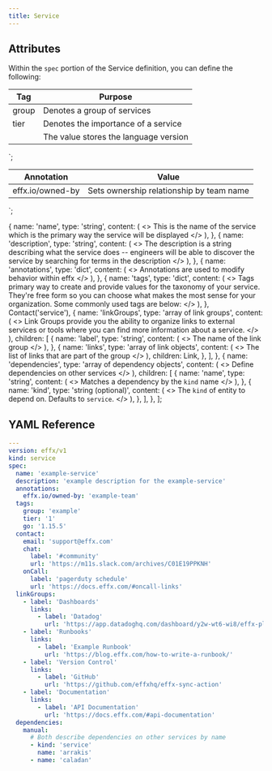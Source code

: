 ```yaml
---
title: Service
---
```



## Attributes

Within the `spec` portion of the Service definition, you can define the following:

| Tag | Purpose|
| ---------------- | -------- |
| group   | Denotes a group of services |
| tier   | Denotes the importance of a service |
| <language>   | The value stores the language version |
`;

| Annotation | Value|
| --- | --- |
| effx.io/owned-by | Sets ownership relationship by team name |
`;

  {
    name: 'name',
    type: 'string',
    content: (
      <>
        <Markdown>
          This is the name of the service which is the primary way the service
          will be displayed
        </Markdown>
      </>
    ),
  },
  {
    name: 'description',
    type: 'string',
    content: (
      <>
        <Markdown>
          The description is a string describing what the service does --
          engineers will be able to discover the service by searching for terms
          in the description
        </Markdown>
      </>
    ),
  },
  {
    name: 'annotations',
    type: 'dict',
    content: (
      <>
        <Markdown>Annotations are used to modify behavior within effx</Markdown>
        <Markdown plugins={[gfm]} source={commonAnnotations} />
      </>
    ),
  },
  {
    name: 'tags',
    type: 'dict',
    content: (
      <>
        <Markdown>
          Tags primary way to create and provide values for the taxonomy of your
          service. They're free form so you can choose what makes the most sense
          for your organization. Some commonly used tags are below:
        </Markdown>
        <Markdown plugins={[gfm]} source={commonTags} />
      </>
    ),
  },
  Contact('service'),
  {
    name: 'linkGroups',
    type: 'array of link groups',
    content: (
      <>
        <Markdown>
          Link Groups provide you the ability to organize links to external
          services or tools where you can find more information about a service.
        </Markdown>
      </>
    ),
    children: [
      {
        name: 'label',
        type: 'string',
        content: (
          <>
            <Markdown>The name of the link group</Markdown>
          </>
        ),
      },
      {
        name: 'links',
        type: 'array of link objects',
        content: (
          <>
            <Markdown>The list of links that are part of the group</Markdown>
          </>
        ),
        children: Link,
      },
    ],
  },
  {
    name: 'dependencies',
    type: 'array of dependency objects',
    content: (
      <>
        <Markdown>Define dependencies on other services</Markdown>
      </>
    ),
    children: [
      {
        name: 'name',
        type: 'string',
        content: (
          <>
            <Markdown>Matches a dependency by the `kind` name</Markdown>
          </>
        ),
      },
      {
        name: 'kind',
        type: 'string (optional)',
        content: (
          <>
            <Markdown>
              The `kind` of entity to depend on. Defaults to `service`.
            </Markdown>
          </>
        ),
      },
    ],
  },
];

<ModelAttributeGroup attributes={attributes} />

## YAML Reference

```yml
---
version: effx/v1
kind: service
spec:
  name: 'example-service'
  description: 'example description for the example-service'
  annotations:
    effx.io/owned-by: 'example-team'
  tags:
    group: 'example'
    tier: '1'
    go: '1.15.5'
  contact:
    email: 'support@effx.com'
    chat:
      label: '#community'
      url: 'https://m11s.slack.com/archives/C01E19PPKNH'
    onCall:
      label: 'pagerduty schedule'
      url: 'https://docs.effx.com/#oncall-links'
  linkGroups:
    - label: 'Dashboards'
      links:
        - label: 'Datadog'
          url: 'https://app.datadoghq.com/dashboard/y2w-wt6-wi8/effx-platform-status'
    - label: 'Runbooks'
      links:
        - label: 'Example Runbook'
          url: 'https://blog.effx.com/how-to-write-a-runbook/'
    - label: 'Version Control'
      links:
        - label: 'GitHub'
          url: 'https://github.com/effxhq/effx-sync-action'
    - label: 'Documentation'
      links:
        - label: 'API Documentation'
          url: 'https://docs.effx.com/#api-documentation'
  dependencies:
    manual:
      # Both describe dependencies on other services by name
      - kind: 'service'
        name: 'arrakis'
      - name: 'caladan'
```
